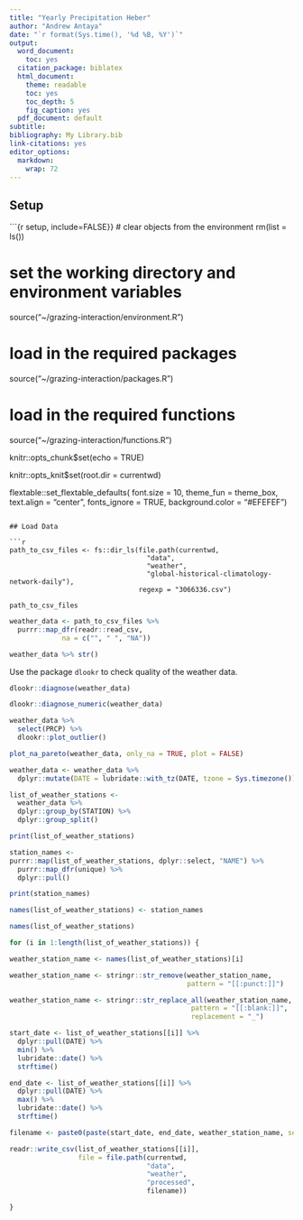 ```yaml
---
title: "Yearly Precipitation Heber"
author: "Andrew Antaya"
date: "`r format(Sys.time(), '%d %B, %Y')`"
output:
  word_document:
    toc: yes
  citation_package: biblatex
  html_document:
    theme: readable
    toc: yes
    toc_depth: 5
    fig_caption: yes
  pdf_document: default
subtitle:
bibliography: My Library.bib
link-citations: yes
editor_options:
  markdown:
    wrap: 72
---
```

## Setup

```{r setup, include=FALSE}}
# clear objects from the environment
rm(list = ls())

# set the working directory and environment variables
source("~/grazing-interaction/environment.R")

# load in the required packages
source("~/grazing-interaction/packages.R")

# load in the required functions
source("~/grazing-interaction/functions.R")

knitr::opts_chunk$set(echo = TRUE)

knitr::opts_knit$set(root.dir = currentwd)

flextable::set_flextable_defaults(
  font.size = 10, 
  theme_fun = theme_box,
  text.align = "center",
  fonts_ignore = TRUE,
  background.color = "#EFEFEF")
```

## Load Data

```r
path_to_csv_files <- fs::dir_ls(file.path(currentwd, 
                                  "data", 
                                  "weather",
                                  "global-historical-climatology-network-daily"), 
                                regexp = "3066336.csv")

path_to_csv_files
```

```r

weather_data <- path_to_csv_files %>% 
  purrr::map_dfr(readr::read_csv,
             na = c("", " ", "NA"))

```

```r

weather_data %>% str()

```

Use the package `dlookr` to check quality of the weather data. 

```r

dlookr::diagnose(weather_data)

```

```r

dlookr::diagnose_numeric(weather_data)

```

```r

weather_data %>% 
  select(PRCP) %>% 
  dlookr::plot_outlier()

```

```r

plot_na_pareto(weather_data, only_na = TRUE, plot = FALSE) 

```

```r

weather_data <- weather_data %>% 
  dplyr::mutate(DATE = lubridate::with_tz(DATE, tzone = Sys.timezone()))

```

```r

list_of_weather_stations <- 
  weather_data %>% 
  dplyr::group_by(STATION) %>% 
  dplyr::group_split()

print(list_of_weather_stations)
```
```r

station_names <- 
purrr::map(list_of_weather_stations, dplyr::select, "NAME") %>% 
  purrr::map_dfr(unique) %>% 
  dplyr::pull()

print(station_names)
```

```r

names(list_of_weather_stations) <- station_names

names(list_of_weather_stations)

```

```r

for (i in 1:length(list_of_weather_stations)) {

weather_station_name <- names(list_of_weather_stations)[i]

weather_station_name <- stringr::str_remove(weather_station_name, 
                                            pattern = "[[:punct:]]")

weather_station_name <- stringr::str_replace_all(weather_station_name, 
                                             pattern = "[[:blank:]]", 
                                             replacement = "_")

start_date <- list_of_weather_stations[[i]] %>% 
  dplyr::pull(DATE) %>% 
  min() %>% 
  lubridate::date() %>% 
  strftime()

end_date <- list_of_weather_stations[[i]] %>% 
  dplyr::pull(DATE) %>% 
  max() %>% 
  lubridate::date() %>% 
  strftime()

filename <- paste0(paste(start_date, end_date, weather_station_name, sep = "_"), ".csv")

readr::write_csv(list_of_weather_stations[[i]], 
                 file = file.path(currentwd,
                                  "data",
                                  "weather",
                                  "processed",
                                  filename))

}
```


